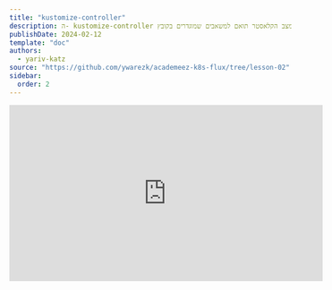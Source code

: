 ```yaml
---
title: "kustomize-controller"
description: ה- kustomize-controller ישמור על מצב הקלאסטר תואם למשאבים שמוגדרים בקובץ kustomization.yaml.
publishDate: 2024-02-12
template: "doc"
authors:
  - yariv-katz
source: "https://github.com/ywarezk/academeez-k8s-flux/tree/lesson-02"
sidebar:
  order: 2
---
```


<div class="not-content flex">
  <iframe
    className="mx-auto"
    width="560"
    height="315"
    src="https://www.youtube.com/embed/DqXDrAR4cJ4?si=CAm9-wSE9ZyjKBg5"
    title="YouTube video player"
    frameBorder="0"
    allow="accelerometer; autoplay; clipboard-write; encrypted-media; gyroscope; picture-in-picture; web-share"
    allowFullScreen
  />
</div>

ה - [`kustomize-controller`](https://fluxcd.io/flux/components/kustomize/) מסתכל על משאב מקובץ [`Kustomization`](https://fluxcd.io/flux/components/kustomize/kustomizations/) בקלאסטר (נוצר נקודת כניסה אחת `Kustomization` בשלב `flux bootstrap`).  
ה - `Kustomization` שהוא CRD של Flux יכיל `sourceRef` ו - `path` לתיקייה.
אותה תיקייה תכיל קובץ `kustomization.yaml` שיכיל את המשאבים שיש ליצור בקלאסטר, וה - `kustomize-controller` ישמור על מצב הקלאסטר תואם למשאבים שמוגדרים בקובץ זה.
במידה והקובץ `kustomization.yaml` לא קיים, אז ה - `kustomize-controller` יצור אותו על פי המשאבים בתיקייה.

## kustomize ו - kustomize-controller לא להתבלבל

יש כאן כמה דברים שיכולים לבלבל. יש את הכלי [`kustomize`](https://kustomize.io/), ואת ה - `kustomize-controller` שהוא חלק מפרויקט `flux`.  
בנוסף יש שני משאבים שונים מסוג `Kustomization`, אחד מה - [`kustomize.config.k8s.io/v1beta1`](https://kubectl.docs.kubernetes.io/references/kustomize/kustomization/) שהוא רק קליינט ולא נוצר בקלאסטר, ואחד מ - `kustomize.toolkit.fluxcd.io/v1` שהוא משאב CRD שנוסף לקלאסטר שלנו כאשר התקנו Flux.  
אנחנו צריכים להבין כל אחד מהרכיבים האלה ואיך הם קשורים זה לזה.

## kustomize

`kustomize` מזכיר לי קצת גרסא מאוד מופשטת של `helm`. אתה מזין ל - `kustomize` קובץ `Kustomization` שנראה כך:

```yaml
apiVersion: kustomize.config.k8s.io/v1beta1
kind: Kustomization
resources:
- flux-system
- namespace.yaml
```

להלן דוגמא למשאב `Kustomization`, `kustomize` יצור ממנו קבוצת משאבים שניתן להזין ל - `kubectl` והמשאבים האלה ייווצרו.
חשוב לציין שמשאב `Kustomization` זה לא משאב CRD בקלאסטר, זה פשוט קובץ ש - `kustomize` ישתמש בו כדי ליצור משאבים. 
`kustomize` מגיע מובנה בתוך `kubectl` אבל גם ניתן להתקין אותו ככלי חיצוני.

```bash
kubectl kustomize <kustomization_directory>
```

יציג את המשאבים שיוצרו על ידי `kustomize`.

```bash
kubectl apply -k <kustomization_directory>
```

והפקודה הנ"ל תייצר את המשאבים.

חשוב לציין שזהו לא שיעור על `kustomize` ויש הרבה שיעורים טובים על הכלי הזה, ואני מניח שיש לך קצת ניסיון איתו.
אנחנו כן נעבור על תכונות חשובות של הכלי שנשתמש בהן במהלך הקורס.

## התקנת kustomize

למרות ש - `kustomize` מובנה בתוך `kubectl`, עדיין ניתן להתקין אותו ככלי נפרד.
הדרך הקלה ביותר היא דרך `homebrew`:

```bash
brew install kustomize
```

לאחר ההתקנה תהיה לך פקודת `kustomize` זמינה. פקודה זו לא תשפיע על הקלאסטר שלך, ואני אישית אוהב להשתמש בה ככלי להבנת מה הולך להיות מותקן.

## kustomization.yaml

יש משמעות מיוחדת לקבצים בשם `kustomization.yaml` בתיקייה. `kustomize` מקבל תיקייה, והוא יחפש קובץ בשם `kustomization.yaml` באותה תיקייה. אם הקובץ לא קיים אז `kustomize` יכשל ביצירת המשאבים.

## kustomize create

`kustomize` יכול לעזור לך ליצור קובץ `kustomization.yaml` על פי המשאבים בתיקייה.

```bash
cd clusters/staging && kustomize create --autodetect --recursive
```

ניתן להיכנס לתיקייה המכילה משאבים בפורמט `yaml`, ולהריץ `kustomize create --autodetect --recursive` וזה יצור קובץ `kustomization.yaml` על פי המשאבים בתיקייה.
זהו feature חשוב מאוד, וזה הפיצ'ר שה - `kustomize-controller` ישתמש בו אם הקובץ `kustomization.yaml` לא קיים.

## kustomize build

אני משתמש בפקודה זו לעתים קרובות, זו דרך לראות אילו משאבים ייווצרו על ידי `kustomize-controller`.
הפקודה לא תייצר את המשאבים, רק תראה לך אילו משאבים ייווצרו.

```bash
kustomize build <kustomization_directory>
```

## patch

חשוב שנעבור על תכונת ה - `patch` ב - `Kustomization` משום שנשתמש בה הרבה, במיוחד כאשר יש לנו תצורות דומות בין הקלאסטרים.  
לדוגמא ייתכן שיש לנו תצורת בסיס בין הקלאסטרים, אבל יש שינויים קטנים בתצורה בין הקלאסטרים, לעיתים קרובות kustomization patches יאפשרו לנו לבצע את ההבדלה הזאת.

ישנם 2 סוגים של patches, `patchesStrategicMerge` ו - `patchesJson6902`.

### patchesStrategicMerge

בצורה זו אנחנו מציינים קבצים שיש למזג איתם את המשאבים בקובץ `kustomization.yaml`.

```yaml
apiVersion: kustomize.config.k8s.io/v1beta1
kind: Kustomization
resources:
- flux-system
- namespace.yaml
patches:
- patch.yaml
```

בדוגמא זו נשתמש בקובץ `patch.yaml` כדי להוסיף annotation ל - `ServiceAccount` של `source-controller`.

```yaml
apiVersion: v1
kind: ServiceAccount
metadata:
	name: source-controller
	namespace: flux-system
	annotations:
		iam.gke.io/gcp-service-account: source-controller@prj-academeez.iam.gserviceaccount.com
```

זהו התוכן של הקובץ `patch.yaml`, והוא יוסיף את ה - annotation ל - `ServiceAccount` של `source-controller`.
הוא יחפש את ה - `ServiceAccount` בשם `source-controller` בתוך ה - `namespace` `flux-system` ויוסיף את ה - annotation.

### patchesJson6902

בצורה זו אנחנו משתמשים ב - `json` patch כדי למזג עם המשאבים בקובץ `kustomization.yaml`.
בדרך זו ניתן לבצע שינוי יותר מדויק על מנת לשנות שדה או מספר שדות במקום להחליף בלוק שלם של מידע.

```yaml
apiVersion: kustomize.config.k8s.io/v1beta1
kind: Kustomization
resources:
- flux-system
- namespace.yaml
patches:
- target:
	kind: ServiceAccount
	name: source-controller
	namespace: flux-system
	version: v1
	path: patch.yaml
```

ובתוך הקובץ `patch.yaml` נמצא התוכן הבא:

```yaml
- op: add
  path: /metadata/annotations/iam.gke.io~1gcp-service-account
  value: "source-controller@prj-academeez.iam.gserviceaccount.com"
```

נשתמש בצורה זו כאשר נדבר על Workload Identity וגישה למאגר ה - helm הפרטי שלנו.
		
## overlays - שכבות

מאפיין נוסף שבו נשתמש הוא `overlays`. זהו דרך להגדיר תצורה בסיסית ואז להוסיף תצורות שונות לקלאסטרים שונים.
הבה נבחן דוגמא פשוטה. בתיקיית השורש ניצור תיקייה בשם `apps` שתכיל את תצורת האפליקציות שלנו.
מאוחר יותר בקורס נגדיר קצת הבדל בין האפליקציה בקלאסטר `staging` לבין האפליקציה בקלאסטר `production`, נפעיל גרסא `canary` בקלאסטר `staging` וגרסא יציבה בקלאסטר `production`.

בתיקיית `apps` ניצור תיקייה בשם `base` שתכיל את תצורת האפליקציות שמשותפת לכל הקלאסטרים.
בתיקיית `apps/base` ניצור קובץ `release.yaml` עם התוכן הבא:

```yaml
apiVersion: helm.toolkit.fluxcd.io/v2beta2
kind: HelmRelease
metadata:
  name: hello
  namespace: www
spec:
  interval: 10m
  timeout: 5m
  chart:
    spec:
      chart: hello
      repository: https://charts.example.com      
      # version: "..." modify this per cluster
      sourceRef:
        kind: HelmRepository
        name: hello  
```

שימו לב שלא כללנו את השדה `version`, נשתמש ב - `overlays` כדי להוסיף את השדה `version` לקלאסטרים, ולטעון גרסא `canary` לקלאסטר `staging`.
בתיקיית `apps/base` ניצור גם קובץ `kustomization.yaml` עם התוכן הבא:

```yaml
apiVersion: kustomize.config.k8s.io/v1beta1
kind: Kustomization
resources:
  - release.yaml
```

לעת עתה קובץ `kustomization.yaml` זה מכיל את כל המשאבים בתיקייה, אבל נשתמש בו בהמשך כדי להוסיף תגיות משותפות, ניימספייס והגדרות נוספות שמשותפות לכל המשאבים בתיקייה.

בתוך התיקייה `apps` ניצור תיקייה בשם `staging` שתכיל את תצורת האפליקציות שמיועדות לקלאסטר `staging`.
בתיקיית `apps/staging` ניצור קובץ `kustomization.yaml` עם התוכן הבא:

```yaml
apiVersion: kustomize.config.k8s.io/v1beta1
kind: Kustomization
resources:
  - ../base
patches:
  - path: release.yaml
    target:
      kind: HelmRelease
```

הוספנו שדה `patches` שמכוון למשאב `HelmRelease`, ונשתמש בשדה זה כדי להוסיף את השדה `version` למשאב `HelmRelease`.

ניצור את הקובץ `release.yaml` בתיקיית `apps/staging` עם התוכן הבא:

```yaml
- op: add
  path: /spec/chart/spec/version
  value: ">=1.0.0-canary"
```

ניצור את אותם קבצים בתיקיית `apps/production` רק שהשדה `version` יהיה שונה.
בתיקיית `apps/production` ניצור קובץ `kustomization.yaml` עם התוכן הבא:

```yaml
- op: add
  path: /spec/chart/spec/version
  value: ">=1.0.0"
```

ניתן לבחון את ה - overlays שלנו על ידי הרצת הפקודה הבאה:

```bash
kubectl kustomize apps/staging
kubectl kustomize apps/production
```

ניתן לראות שההגדרות לשני הקלאסטרים זהות חוץ מהשדה `version`. זהו דוגמא טובה לשימוש ב - `overlays` כדי ליצור קלאסטרים דומים עם הבדלים קטנים.

זהו הסיכום הקצר שנצטרך על הכלי `kustomize`, השיעור ימשיך על ה - `kustomize-controller` וה - `Kustomization` של Flux.

## kustomize-controller

ה - `kustomize-controller` הוא [אופרטור של קוברנטס](https://kubernetes.io/docs/concepts/extend-kubernetes/operator/) שמשתמש במשאב CRD בשם `Kustomization` שמצביע על תיקייה בקוד מקור (בדרך כלל זה יהיה git repository).
בהתבסס על `kustomization.yaml` בתיקייה (או אם אין הוא ייווצר) משאבים נוצרים בקלאסטר, והמצב של הקלאסטר נשמר.

## Kustomization custom resource

לאחר התקנת Flux יש לנו כעת 2 משאבי `Kustomization`, אחד מה - `kustomize.config.k8s.io/v1beta1` והשני מה - `kustomize.toolkit.fluxcd.io/v1`.
זה יכול להיות מבלבל בהתחלה, חשוב להבין את ההבדל ביניהם, ולהבחין בשדה `apiVersion` כדי להבחין ביניהם.
זכרו שמשאבי Flux יש להם `<controller>.toolkit.fluxcd.io` ב - `apiVersion`.
להלן דוגמא למשאב `Kustomization` ונעבור על השדות החשובים:

```yaml
apiVersion: kustomize.toolkit.fluxcd.io/v1
kind: Kustomization
metadata:
  name: apps
  namespace: www
spec:
  interval: 10m0s
  path: ./clusters/staging
  prune: true
  sourceRef:
    kind: GitRepository
    name: flux-system
    namespace: flux-system
```

בואו נעבור על השדות החשובים:

- **metadata.namespace** - ה - `Kustomization` לא חייב להיות ב - `flux-system` namespace, אם כי אני רגיל לשים אותו שם.
- **spec.interval** - ה - `kustomize-controller` יבדוק את המשאב בכל זמן זה, ויתקן כל תקלה כדי להתאים את מצב הקלאסטר למשאבים בקובץ `kustomization.yaml`.
- **spec.path** - הנתיב לתיקייה במקור (במקרה זה git repository) שמכילת קובץ `kustomization.yaml` (אם אין `kustomization.yaml` הוא ייווצר - נחזור לכך מאוחר יותר).
- **spec.prune** - אם מוגדר כ - `true` אז משאבים שהוסרו יימחקו מהקלאסטר, אני כמעט תמיד מגדיר את זה.
- **spec.sourceRef** - ה - `sourceRef` מצביע על משאב `source-controller`, בקורס זה יהיה `GitRepository` - זה מצביע לאיפה התיקייה `path` נמצאת, ואיפה הקבצי yaml שנרצה ליישם נמצאים.

## נקודת הכניסה של kustomize-controller

כאשר הרצנו `flux bootstrap` נוצר משאב `Kustomization` ב - `flux-system` namespace:

```yaml
apiVersion: kustomize.toolkit.fluxcd.io/v1
kind: Kustomization
metadata:
  name: flux-system
  namespace: flux-system
spec:
  interval: 10m0s
  path: ./clusters/staging
  prune: true
  sourceRef:
    kind: GitRepository
    name: flux-system

```

זוהי נקודת הכניסה שלנו ל - `kustomize-controller` והנתיב מוגדר ל `./clusters/staging` על פי הדגל `--path` בפקודת `flux bootstrap`.

## יצירת kustomization.yaml

שימו לב שהנתיב `./clusters/staging` לא מכיל `kustomization.yaml` ועדיין ה - `kustomize-controller` לא התלונן.
אם ה - `Kustomization` מצביע לנתיב שאינו מכיל `kustomization.yaml` אז ה - `kustomize-controller` יייצר אותו (לא באופן פיזי, אלא כמשאב וירטואלי).
האופן שבו הוא יייצר את ה - `kustomization.yaml` הוא על ידי הרצת הפקודה `kustomize create --autodetect --recursive` על הנתיב.
ננסה להריץ את הפקודה בעצמנו:

```bash
cd clusters/staging && kustomize create --autodetect --recursive
```

שימו לב שנוצר קובץ `kustomization.yaml` בתיקייה `clusters/staging` והוא מכיל את המשאבים בתיקייה וגם בתיקיות המשניות (כמו תיקיית `flux-system`). בנוסף נכלל בו גם קובץ `namespace.yaml` מהשיעור הראשון, זה כיצד נוצר ה - namespace בשיעור הראשון, על ידי ה - `kustomize-controller` שייצר את המשאב `Kustomization` בתיקייה `clusters/staging`.

## סידור תיקיות

עכשיו שהבנו את ה - `kustomize-controller` ואת ה - `Kustomization` נסדר את המאגר שלנו, כך שיהיה נוח יותר לפרויקטים גדולים יותר.

נזיז את ה - `namespace.yaml` מתיקיית `clusters/staging` לתיקיית `apps/base` זה יהיה ה - namespace שבו נשים את האפליקציות שלנו (חשוב לציין שאני ממליץ לא להשליך את כל האפליקציות בתיקייה אחת, אלא להפריד אותן namespace שונות, אבל בשביל הקורס נשתמש בתיקייה אחת).
נצטרך לשנות את ה - `kustomization.yaml` בתיקיית `apps/base` כך שיכלול את ה - `namespace.yaml`:

```yaml
apiVersion: kustomize.config.k8s.io/v1beta1
kind: Kustomization
resources:
  - namespace.yaml
```

נמחק את כל משאבי ה - `release.yaml` שיצרנו, אלו היו רק לצורך הדגמה, ניצור אותם שוב בשיעורים הבאים כאשר נלמד על `helm-controller`.
שנו את ה - `apps/staging/kustomization.yaml` ואת ה - `apps/production/kustomization.yaml` כך שיכללו את התיקייה `apps/base`:

```yaml
apiVersion: kustomize.config.k8s.io/v1beta1
kind: Kustomization
resources:
  - ../base
```

בנוסף נוודא שהקובץ `clusters/staging/apps.yaml` קיים ומכיל את הקוד הבא:

```yaml
apiVersion: kustomize.toolkit.fluxcd.io/v1beta1
kind: Kustomization
metadata:
  name: apps
  namespace: flux-system
spec:
  path: ./apps/staging
  prune: true
  interval: 5m
  sourceRef:
    kind: GitRepository
    name: flux-system
    namespace: flux-system
```

הכנו את ה apps overlay, ומיקמנו את יצירת ה namespace באותה התיקייה. אם נעשה push לקוד נראה את ה namespace וגם את ה - `Kustomization` שנוצר:

```bash
> kubectl get kustomization -n flux-system
```

## לסיכום

בשיעור זה למדנו על:
- `kustomize` - כלי שמאפשר ליצור משאבים בהתבסס על קובץ `kustomization.yaml`. זהו כלי מובנה ב - `kubectl`.
- `kustomize-controller` - אופרטור של Flux שמסתכל על משאב מסוג `Kustomization` ומשמר את הקלאסטר תואם למשאבים שמוגדרים בקובץ `kustomization.yaml`.

בנוסף למדנו על ה - `Kustomization` מסוג `kustomize.toolkit.fluxcd.io/v1` , ויצרנו overlay עבור ה - `apps` שלנו ולמדנו איך להשתמש ב - `patches` כדי לשנות משאבים ב overaly.

קוד המקור המלא זמין [כאן](https://github.com/ywarezk/academeez-k8s-flux/tree/lesson-02)

